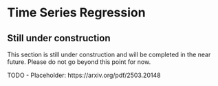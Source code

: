 # Time Series Regression

::: {.callout-caution}
## Still under construction

This section is still under construction and will be completed in the near future.
Please do not go beyond this point for now.
:::

 TODO - Placeholder: https://arxiv.org/pdf/2503.20148